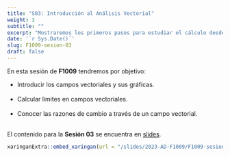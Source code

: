 ```yaml
---
title: "S03: Introducción al Análisis Vectorial"
weight: 3
subtitle: ""
excerpt: "Mostraremos los primeros pasos para estudiar el cálculo desde un punto de vista de espacios vectoriales."
date: '`r Sys.Date()`'
slug: F1009-sesion-03
draft: false
---
```


En esta sesión de __F1009__ tendremos por objetivo:

 * Introducir los campos vectoriales y sus gráficas. <br/> <br/>
 * Calcular límites en campos vectoriales. <br/> <br/>
 * Conocer las razones de cambio a través de un campo vectorial. <br/><br/>
 
El contenido para la **Sesión 03** se encuentra en [slides](/slides/2023-AD-F1009/F1009-sesion-03).

```r
xaringanExtra::embed_xaringan(url = "/slides/2023-AD-F1009/F1009-sesion-03", ratio = "4:3")
```